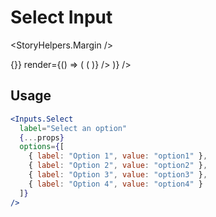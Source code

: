
<Meta title="Components|Inputs|Select" />

# Select Input

<StoryHelpers.Margin />

<Preview>
  <Story name="Select">
  <div className="mb-3">
    <Form
      initialValues={{ select: "option1" }}
      onSubmit={() => {}}
      render={() => (
        <Field
          name="select"
          render={props => (
            <Inputs.Select
              label="Select an option"
              {...props}
              options={[
                { label: "Option 1", value: "option1" },
                { label: "Option 2", value: "option2" },
                { label: "Option 3", value: "option3" },
                { label: "Option 4", value: "option4" }
              ]}
            />
          )}
        />
      )}
    />
  </div>
</Story>
</Preview>

## Usage

```jsx
<Inputs.Select
  label="Select an option"
  {...props}
  options={[
    { label: "Option 1", value: "option1" },
    { label: "Option 2", value: "option2" },
    { label: "Option 3", value: "option3" },
    { label: "Option 4", value: "option4" }
  ]}
/>
```

<Props of={Inputs.Select} />
